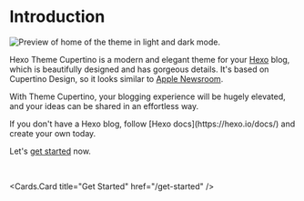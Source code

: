 
# Introduction

![Preview of home of the theme in light and dark mode.](./img/home-light-dark.jpg)

Hexo Theme Cupertino is a modern and elegant theme for your [Hexo](https://hexo.io/) blog, which is beautifully designed and has gorgeous details. It's based on Cupertino Design, so it looks similar to [Apple Newsroom](https://www.apple.com/newsroom).

With Theme Cupertino, your blogging experience will be hugely elevated, and your ideas can be shared in an effortless way.

<Callout>
  If you don't have a Hexo blog, follow [Hexo docs](https://hexo.io/docs/) and
  create your own today.
</Callout>

Let's [get started](/get-started) now.


<br />

<Cards.Card title="Get Started" href="/get-started" />
